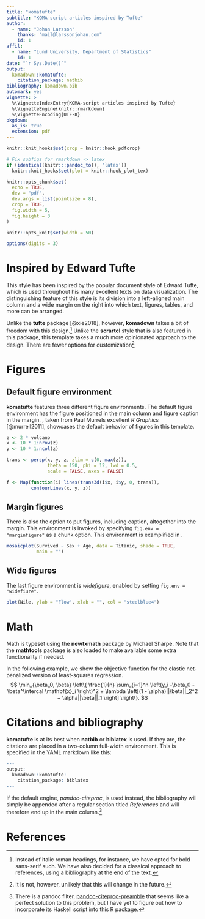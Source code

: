```yaml
---
title: "komatufte"
subtitle: "KOMA-script articles inspired by Tufte"
author:
  - name: "Johan Larsson"
    thanks: "mail@larssonjohan.com"
    id: 1
affil:
  - name: "Lund University, Department of Statistics"
    id: 1
date: "`r Sys.Date()`"
output: 
  komadown::komatufte:
    citation_package: natbib
bibliography: komadown.bib
automark: yes
vignette: >
  %\VignetteIndexEntry{KOMA-script articles inspired by Tufte}
  %\VignetteEngine{knitr::rmarkdown}
  %\VignetteEncoding{UTF-8}
pkgdown:
  as_is: true
  extension: pdf
---
```


```r
knitr::knit_hooks$set(crop = knitr::hook_pdfcrop)

# Fix subfigs for rmarkdown -> latex
if (identical(knitr:::pandoc_to(), 'latex'))
  knitr::knit_hooks$set(plot = knitr::hook_plot_tex)

knitr::opts_chunk$set(
  echo = TRUE,
  dev = "pdf",
  dev.args = list(pointsize = 8),
  crop = TRUE,
  fig.width = 5,
  fig.height = 3
)

knitr::opts_knit$set(width = 50)

options(digits = 3)
```

# Inspired by Edward Tufte

This style has been inspired by the popular document style of Edward
Tufte, which is used throughout his many excellent texts on
data visualization. The distinguishing feature of this style is its
division into a left-aligned main column and a wide margin on the right
into which text, figures, tables, and more can be arranged.

Unlike the
**tufte** package [@xie2018], however, **komadown** takes a bit of 
freedom with this design.^[Instead of italic roman
headings, for instance, we have opted for bold sans-serif such. We have also
decided for a classical approach to references, using a bibliography
at the end of the text.] Unlike the **scrartcl** style that is
also featured in this package, this template takes a much more 
opinionated approach to the design. There are fewer options for
customization^[It is not, however, unlikely that this will change
in the future.]

# Figures

## Default figure environment

**komatufte** features three different figure environments.
The default figure environment has the figure 
positioned in the main column and figure caption in the margin.
\autoref{fig:figure}, taken from Paul Murrels excellent *R Graphics* 
[@murrell2011], showcases the default
behavior of figures in this template.

```r
z <- 2 * volcano
x <- 10 * 1:nrow(z)
y <- 10 * 1:ncol(z)

trans <- persp(x, y, z, zlim = c(0, max(z)), 
               theta = 150, phi = 12, lwd = 0.5,
               scale = FALSE, axes = FALSE)

f <- Map(function(i) lines(trans3d(i$x, i$y, 0, trans)),
         contourLines(x, y, z))
```

## Margin figures

There is also the option to put figures, including caption,
altogether into the margin. This environment is invoked by
specifying `fig.env = "marginfigure"` as a chunk option. This
environment is examplified in \autoref{fig:marginfigure}.

```r
mosaicplot(Survived ~ Sex + Age, data = Titanic, shade = TRUE,
           main = "")
```

## Wide figures

The last figure environment is *widefigure*, enabled by
setting `fig.env = "widefiure".`

```r
plot(Nile, ylab = "Flow", xlab = "", col = "steelblue4")
```

# Math

Math is typeset using the **newtxmath** package by Michael Sharpe. Note that
the **mathtools** package is also loaded to make available some extra
functionality if needed.

In the following example, we show the objective function for
the elastic net-penalized version of least-squares regression. 
$$
\min_{\beta_0, \beta}
\left\{
  \frac{1}{n} \sum_{i=1}^n \left(y_i -\beta_0 - \beta^\intercal \mathbf{x}_i \right)^2
  + \lambda \left[(1 - \alpha)||\beta||_2^2 + \alpha||\beta||_1 \right]
\right\}.
$$

# Citations and bibliography

**komatufte** is at its best when **natbib** or **biblatex** is
used. If they are, the citations are placed in a two-column full-width
environment. This is specified in the YAML markdown like this:

```r
---
output: 
  komadown::komatufte:
    citation_package: biblatex
---
```

If the default engine, *pandoc-citeproc*, is used instead, the
bibliography will simply be appended after a regular section
titled *References* and will therefore end up in the 
main column.^[There is a pandoc filter, [pandoc-citeproc-preamble](https://github.com/spwhitton/pandoc-citeproc-preamble) that
seems like a perfect solution to this problem, but I have yet to figure out how
to incorporate its Haskell script into this R package.]

# References


